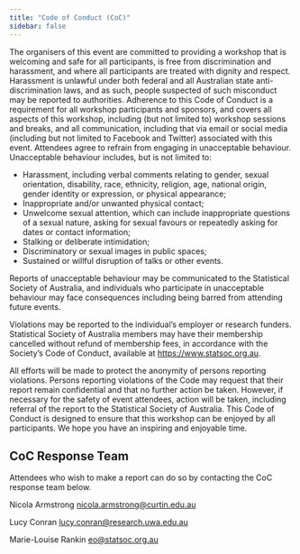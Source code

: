 ```yaml
---
title: "Code of Conduct (CoC)"
sidebar: false
---
```


The organisers of this event are committed to providing a workshop that is welcoming and safe for all participants, is free from discrimination and harassment, and where all participants are treated with dignity and respect. Harassment is unlawful under both federal and all Australian state anti-discrimination laws, and as such, people suspected of such misconduct may be reported to authorities. Adherence to this Code of Conduct is a requirement for all workshop participants and sponsors, and covers all aspects of this workshop, including (but not limited to) workshop sessions and breaks, and all communication, including that via email or social media (including but not limited to Facebook and Twitter) associated with this event. Attendees agree to refrain from engaging in unacceptable behaviour. Unacceptable behaviour includes, but is not limited to:

- Harassment, including verbal comments relating to gender, sexual orientation, disability, race, ethnicity, religion, age, national origin, gender identity or expression, or physical appearance;
- Inappropriate and/or unwanted physical contact;
- Unwelcome sexual attention, which can include inappropriate questions of a sexual nature, asking for sexual favours or repeatedly asking for dates or contact information;
- Stalking or deliberate intimidation;
- Discriminatory or sexual images in public spaces;
- Sustained or willful disruption of talks or other events.

Reports of unacceptable behaviour may be communicated to the Statistical Society of Australia, and individuals who participate in unacceptable behaviour may face consequences including being barred from attending future events.

Violations may be reported to the individual’s employer or research funders. Statistical Society of Australia members may have their membership cancelled without refund of membership fees, in accordance with the Society’s Code of Conduct, available at <https://www.statsoc.org.au>. 

All efforts will be made to protect the anonymity of persons reporting violations. Persons reporting violations of the Code may request that their report remain confidential and that no further action be taken. However, if necessary for the safety of event attendees, action will be taken, including referral of the report to the Statistical Society of Australia. 
This Code of Conduct is designed to ensure that this workshop can be enjoyed by all participants. We hope you have an inspiring and enjoyable time.

## CoC Response Team

Attendees who wish to make a report can do so by contacting the CoC response team below. 

Nicola Armstrong <nicola.armstrong@curtin.edu.au>

Lucy Conran <lucy.conran@research.uwa.edu.au>

Marie-Louise Rankin <eo@statsoc.org.au>